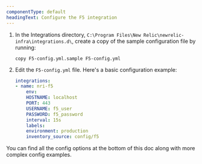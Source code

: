 ```yaml
---
componentType: default
headingText: Configure the F5 integration
---
```


1. In the Integrations directory, `C:\Program Files\New Relic\newrelic-infra\integrations.d\`, create a copy of the sample configuration file by running:

    ```shell
    copy F5-config.yml.sample F5-config.yml
    ```

2. Edit the `F5-config.yml` file. Here's a basic configuration example:

    ```yml
    integrations:
    - name: nri-f5
        env:
        HOSTNAME: localhost
        PORT: 443
        USERNAME: f5_user
        PASSWORD: f5_password
        interval: 15s
        labels:
        environment: production
        inventory_source: config/f5
    ```

You can find all the config options at the bottom of this doc along with more complex config examples. 

